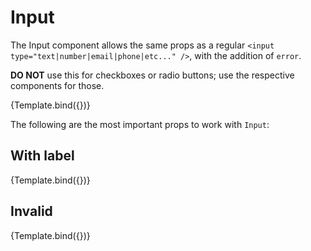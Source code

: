 

<Meta title="Components/Form/Fields/Input" component={Input} argTypes={argTypes} decorators={decorators} />

# Input

The Input component allows the same props as a regular `<input type="text|number|email|phone|etc..." />`, with the addition of `error`.

**DO NOT** use this for checkboxes or radio buttons; use the respective components for those.

<Canvas>
    <Story name="Primary" args={{
        placeholder: 'Name',
        name: 'name'
    }}>
        {Template.bind({})}
    </Story>
</Canvas>

The following are the most important props to work with `Input`:

<ArgsTable story="Primary" />

## With label

<Canvas>
    <Story name="With Label" args={{
        placeholder: 'Name',
        name: 'name',
        label: 'Name'
    }}>
        {Template.bind({})}
    </Story>
</Canvas>

## Invalid

<Canvas>
    <Story name="Invalid" args={{
        placeholder: 'Name',
        name: 'name',
        label: 'Name',
        error: 'Name is required'
    }}>
        {Template.bind({})}
    </Story>
</Canvas>


